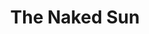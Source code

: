 ---
title: "The Naked Sun"
bookCover: "/assets/book-covers/the-naked-sun.jpg"
slug: "the-naked-sun"
bookAuthor: "Isaac Asimov"
rating: 9
done: false
tags: []
summary: false
detailedNotes: false
amazonLink: ""
amazonAffiliateLink: ""
---